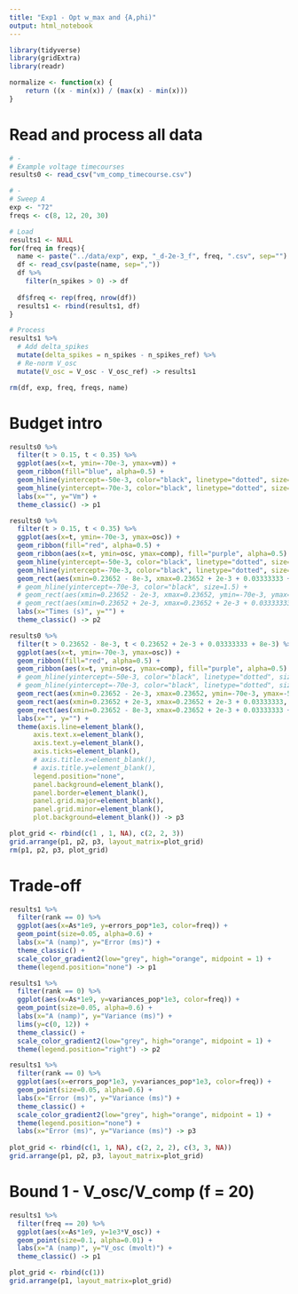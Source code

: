 ```yaml
---
title: "Exp1 - Opt w_max and {A,phi)"
output: html_notebook
---
```


```r
library(tidyverse)
library(gridExtra)
library(readr)

normalize <- function(x) {
    return ((x - min(x)) / (max(x) - min(x)))
}
```

# Read and process all data

```r
# -
# Example voltage timecourses
results0 <- read_csv("vm_comp_timecourse.csv")

# -
# Sweep A
exp <- "72"
freqs <- c(8, 12, 20, 30)

# Load
results1 <- NULL
for(freq in freqs){
  name <- paste("../data/exp", exp, "_d-2e-3_f", freq, ".csv", sep="")
  df <- read_csv(paste(name, sep=","))
  df %>%
    filter(n_spikes > 0) -> df
  
  df$freq <- rep(freq, nrow(df))
  results1 <- rbind(results1, df)
}

# Process
results1 %>% 
  # Add delta_spikes
  mutate(delta_spikes = n_spikes - n_spikes_ref) %>% 
  # Re-norm V_osc
  mutate(V_osc = V_osc - V_osc_ref) -> results1

rm(df, exp, freq, freqs, name)
```


# Budget intro

```r
results0 %>% 
  filter(t > 0.15, t < 0.35) %>%
  ggplot(aes(x=t, ymin=-70e-3, ymax=vm)) +
  geom_ribbon(fill="blue", alpha=0.5) +
  geom_hline(yintercept=-50e-3, color="black", linetype="dotted", size=0.5) +
  geom_hline(yintercept=-70e-3, color="black", linetype="dotted", size=0.5) +
  labs(x="", y="Vm") +
  theme_classic() -> p1

results0 %>% 
  filter(t > 0.15, t < 0.35) %>%
  ggplot(aes(x=t, ymin=-70e-3, ymax=osc)) +
  geom_ribbon(fill="red", alpha=0.5) +
  geom_ribbon(aes(x=t, ymin=osc, ymax=comp), fill="purple", alpha=0.5) +
  geom_hline(yintercept=-50e-3, color="black", linetype="dotted", size=0.5) +
  geom_hline(yintercept=-70e-3, color="black", linetype="dotted", size=0.5) +
  geom_rect(aes(xmin=0.23652 - 8e-3, xmax=0.23652 + 2e-3 + 0.03333333 + 8e-3, ymin=-70e-3, ymax=-50e-3),  fill=NA, color="black", alpha=0.01, size=.2) +
  # geom_hline(yintercept=-70e-3, color="black", size=1.5) +
  # geom_rect(aes(xmin=0.23652 - 2e-3, xmax=0.23652, ymin=-70e-3, ymax=-50e-3), color="grey", alpha=0.5) +
  # geom_rect(aes(xmin=0.23652 + 2e-3, xmax=0.23652 + 2e-3 + 0.03333333, ymin=-70e-3, ymax=-50e-3), fill=NA, color="grey", alpha=0.1) +
  labs(x="Times (s)", y="") +
  theme_classic() -> p2

results0 %>% 
  filter(t > 0.23652 - 8e-3, t < 0.23652 + 2e-3 + 0.03333333 + 8e-3) %>%
  ggplot(aes(x=t, ymin=-70e-3, ymax=osc)) +
  geom_ribbon(fill="red", alpha=0.5) +
  geom_ribbon(aes(x=t, ymin=osc, ymax=comp), fill="purple", alpha=0.5) +
  # geom_hline(yintercept=-50e-3, color="black", linetype="dotted", size=0.5) +
  # geom_hline(yintercept=-70e-3, color="black", linetype="dotted", size=0.5) +
  geom_rect(aes(xmin=0.23652 - 2e-3, xmax=0.23652, ymin=-70e-3, ymax=-50e-3), fill="grey", alpha=0.01) +
  geom_rect(aes(xmin=0.23652 + 2e-3, xmax=0.23652 + 2e-3 + 0.03333333, ymin=-70e-3, ymax=-50e-3),  fill="grey", alpha=0.01) +
  geom_rect(aes(xmin=0.23652 - 8e-3, xmax=0.23652 + 2e-3 + 0.03333333 + 8e-3, ymin=-70e-3, ymax=-50e-3),  fill=NA, color="black", alpha=0.01, size=.2) +
  labs(x="", y="") +
  theme(axis.line=element_blank(),
      axis.text.x=element_blank(),
      axis.text.y=element_blank(),
      axis.ticks=element_blank(),
      # axis.title.x=element_blank(),
      # axis.title.y=element_blank(),
      legend.position="none",
      panel.background=element_blank(),
      panel.border=element_blank(),
      panel.grid.major=element_blank(),
      panel.grid.minor=element_blank(),
      plot.background=element_blank()) -> p3

plot_grid <- rbind(c(1 , 1, NA), c(2, 2, 3))
grid.arrange(p1, p2, p3, layout_matrix=plot_grid)
rm(p1, p2, p3, plot_grid)
```
           

# Trade-off

```r
results1 %>% 
  filter(rank == 0) %>% 
  ggplot(aes(x=As*1e9, y=errors_pop*1e3, color=freq)) +
  geom_point(size=0.05, alpha=0.6) + 
  labs(x="A (namp)", y="Error (ms)") +
  theme_classic() +
  scale_color_gradient2(low="grey", high="orange", midpoint = 1) +
  theme(legend.position="none") -> p1

results1 %>% 
  filter(rank == 0) %>% 
  ggplot(aes(x=As*1e9, y=variances_pop*1e3, color=freq)) +
  geom_point(size=0.05, alpha=0.6) + 
  labs(x="A (namp)", y="Variance (ms)") +
  lims(y=c(0, 12)) +
  theme_classic() +
  scale_color_gradient2(low="grey", high="orange", midpoint = 1) +
  theme(legend.position="right") -> p2

results1 %>% 
  filter(rank == 0) %>% 
  ggplot(aes(x=errors_pop*1e3, y=variances_pop*1e3, color=freq)) +
  geom_point(size=0.05, alpha=0.6) + 
  labs(x="Error (ms)", y="Variance (ms)") +
  theme_classic() +
  scale_color_gradient2(low="grey", high="orange", midpoint = 1) +
  theme(legend.position="none") +
  labs(x="Error (ms)", y="Variance (ms)") -> p3
  
plot_grid <- rbind(c(1, 1, NA), c(2, 2, 2), c(3, 3, NA))
grid.arrange(p1, p2, p3, layout_matrix=plot_grid)
```


# Bound 1 - V_osc/V_comp (f = 20)

```r
results1 %>% 
  filter(freq == 20) %>% 
  ggplot(aes(x=As*1e9, y=1e3*V_osc)) +
  geom_point(size=0.1, alpha=0.01) + 
  labs(x="A (namp)", y="V_osc (mvolt)") +
  theme_classic() -> p1

plot_grid <- rbind(c(1))
grid.arrange(p1, layout_matrix=plot_grid)
```
